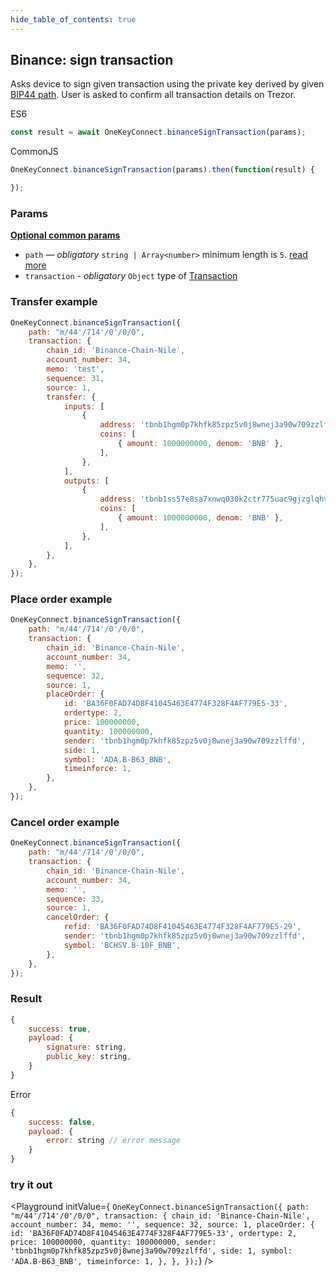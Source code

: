 ```yaml
---
hide_table_of_contents: true
---
```


## Binance: sign transaction
Asks device to sign given transaction using the private key derived by given [BIP44 path](./path). User is asked to confirm all transaction
details on Trezor.

ES6
```javascript
const result = await OneKeyConnect.binanceSignTransaction(params);
```

CommonJS
```javascript
OneKeyConnect.binanceSignTransaction(params).then(function(result) {

});
```

### Params
[****Optional common params****](./commonParams)
* `path` — *obligatory* `string | Array<number>` minimum length is `5`. [read more](./path)
* `transaction` - *obligatory* `Object` type of [Transaction](https://github.com/OneKeyHQ/connect/blob/onekey/src/js/types/binance.js#L61-71)

### Transfer example
```javascript
OneKeyConnect.binanceSignTransaction({
    path: "m/44'/714'/0'/0/0",
    transaction: {
        chain_id: 'Binance-Chain-Nile',
        account_number: 34,
        memo: 'test',
        sequence: 31,
        source: 1,
        transfer: {
            inputs: [
                {
                    address: 'tbnb1hgm0p7khfk85zpz5v0j8wnej3a90w709zzlffd',
                    coins: [
                        { amount: 1000000000, denom: 'BNB' },
                    ],
                },
            ],
            outputs: [
                {
                    address: 'tbnb1ss57e8sa7xnwq030k2ctr775uac9gjzglqhvpy',
                    coins: [
                        { amount: 1000000000, denom: 'BNB' },
                    ],
                },
            ],
        },
    },
});
```

### Place order example
```javascript
OneKeyConnect.binanceSignTransaction({
    path: "m/44'/714'/0'/0/0",
    transaction: {
        chain_id: 'Binance-Chain-Nile',
        account_number: 34,
        memo: '',
        sequence: 32,
        source: 1,
        placeOrder: {
            id: 'BA36F0FAD74D8F41045463E4774F328F4AF779E5-33',
            ordertype: 2,
            price: 100000000,
            quantity: 100000000,
            sender: 'tbnb1hgm0p7khfk85zpz5v0j8wnej3a90w709zzlffd',
            side: 1,
            symbol: 'ADA.B-B63_BNB',
            timeinforce: 1,
        },
    },
});
```

### Cancel order example
```javascript
OneKeyConnect.binanceSignTransaction({
    path: "m/44'/714'/0'/0/0",
    transaction: {
        chain_id: 'Binance-Chain-Nile',
        account_number: 34,
        memo: '',
        sequence: 33,
        source: 1,
        cancelOrder: {
            refid: 'BA36F0FAD74D8F41045463E4774F328F4AF779E5-29',
            sender: 'tbnb1hgm0p7khfk85zpz5v0j8wnej3a90w709zzlffd',
            symbol: 'BCHSV.B-10F_BNB',
        },
    },
});
```

### Result
```javascript
{
    success: true,
    payload: {
        signature: string,
        public_key: string,
    }
}
```
Error
```javascript
{
    success: false,
    payload: {
        error: string // error message
    }
}
```
### try it out
<Playground
    initValue={
`OneKeyConnect.binanceSignTransaction({
    path: "m/44'/714'/0'/0/0",
    transaction: {
        chain_id: 'Binance-Chain-Nile',
        account_number: 34,
        memo: '',
        sequence: 32,
        source: 1,
        placeOrder: {
            id: 'BA36F0FAD74D8F41045463E4774F328F4AF779E5-33',
            ordertype: 2,
            price: 100000000,
            quantity: 100000000,
            sender: 'tbnb1hgm0p7khfk85zpz5v0j8wnej3a90w709zzlffd',
            side: 1,
            symbol: 'ADA.B-B63_BNB',
            timeinforce: 1,
        },
    },
});`}
/>
